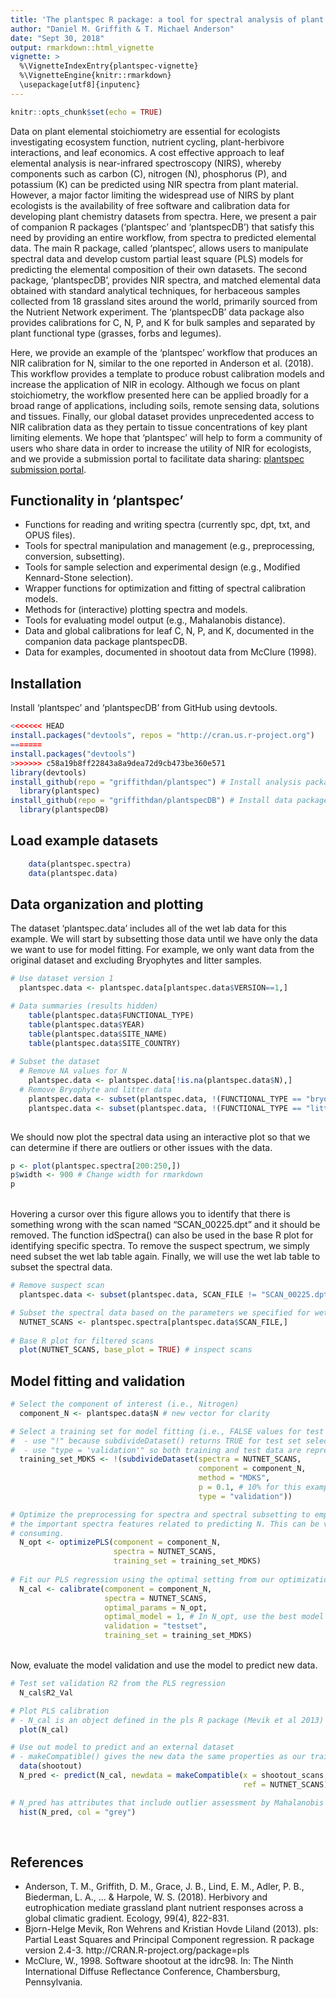 ```yaml
---
title: 'The plantspec R package: a tool for spectral analysis of plant stoichiometry'
author: "Daniel M. Griffith & T. Michael Anderson"
date: "Sept 30, 2018"
output: rmarkdown::html_vignette
vignette: >
  %\VignetteIndexEntry{plantspec-vignette}
  %\VignetteEngine{knitr::rmarkdown}
  \usepackage[utf8]{inputenc}
---
```


```r
knitr::opts_chunk$set(echo = TRUE)
```

Data on plant elemental stoichiometry are essential for ecologists investigating ecosystem function, nutrient cycling, plant-herbivore interactions, and leaf economics. A cost effective approach to leaf elemental analysis is near-infrared spectroscopy (NIRS), whereby components such as carbon (C), nitrogen (N), phosphorus (P), and potassium (K) can be predicted using NIR spectra from plant material. However, a major factor limiting the widespread use of NIRS by plant ecologists is the availability of free software and calibration data for developing plant chemistry datasets from spectra. Here, we present a pair of companion R packages (‘plantspec’ and ‘plantspecDB’) that satisfy this need by providing an entire workflow, from spectra to predicted elemental data. The main R package, called ‘plantspec’, allows users to manipulate spectral data and develop custom partial least square (PLS) models for predicting the elemental composition of their own datasets. The second package, ‘plantspecDB’, provides NIR spectra, and matched elemental data obtained with standard analytical techniques, for herbaceous samples collected from 18 grassland sites around the world, primarily sourced from the Nutrient Network experiment. The ‘plantspecDB’ data package also provides calibrations for C, N, P, and K for bulk samples and separated by plant functional type (grasses, forbs and legumes). 

Here, we provide an example of the ‘plantspec’ workflow that produces an NIR calibration for N, similar to the one reported in Anderson et al. (2018). This workflow provides a template to produce robust calibration models and increase the application of NIR in ecology. Although we focus on plant stoichiometry, the workflow presented here can be applied broadly for a broad range of applications, including soils, remote sensing data, solutions and tissues. Finally, our global dataset provides unprecedented access to NIR calibration data as they pertain to tissue concentrations of key plant limiting elements. We hope that 'plantspec' will help to form a community of users who share data in order to increase the utility of NIR for ecologists, and we provide a submission portal to facilitate data sharing: [plantspec submission portal](https://griffithdan.github.io/pages/code_and_data/plantspec/data-submission.html).

## Functionality in 'plantspec'

- Functions for reading and writing spectra (currently spc, dpt, txt, and OPUS files). 
- Tools for spectral manipulation and management (e.g., preprocessing, conversion, subsetting).
- Tools for sample selection and experimental design (e.g., Modified Kennard-Stone selection).
- Wrapper functions for optimization and fitting of spectral calibration models.
- Methods for (interactive) plotting spectra and models.
- Tools for evaluating model output (e.g., Mahalanobis distance).
- Data and global calibrations for leaf C, N, P, and K, documented in the companion data package plantspecDB.
- Data for examples, documented in shootout data from McClure (1998).

## Installation

Install 'plantspec' and 'plantspecDB' from GitHub using devtools.

```r
<<<<<<< HEAD
install.packages("devtools", repos = "http://cran.us.r-project.org")
=======
install.packages("devtools")
>>>>>>> c58a19b8ff22843a8a9dea72d9cb473be360e571
library(devtools)
install_github(repo = "griffithdan/plantspec") # Install analysis package
  library(plantspec)
install_github(repo = "griffithdan/plantspecDB") # Install data package 
  library(plantspecDB)
```

## Load example datasets

```r
    data(plantspec.spectra) 
    data(plantspec.data)
```

## Data organization and plotting
The dataset 'plantspec.data' includes all of the wet lab data for this example. We will start by subsetting those data until we have only the data we want to use for model fitting. For example, we only want data from the original dataset and excluding Bryophytes and litter samples.

```r

# Use dataset version 1
  plantspec.data <- plantspec.data[plantspec.data$VERSION==1,] 

# Data summaries (results hidden) 
    table(plantspec.data$FUNCTIONAL_TYPE)
    table(plantspec.data$YEAR)
    table(plantspec.data$SITE_NAME)
    table(plantspec.data$SITE_COUNTRY)
    
# Subset the dataset
  # Remove NA values for N
    plantspec.data <- plantspec.data[!is.na(plantspec.data$N),]
  # Remove Bryophyte and litter data  
    plantspec.data <- subset(plantspec.data, !(FUNCTIONAL_TYPE == "bryophyte")) 
    plantspec.data <- subset(plantspec.data, !(FUNCTIONAL_TYPE == "litter"))
    
```

We should now plot the spectral data using an interactive plot so that we can determine if there are outliers or other issues with the data.

```r
p <- plot(plantspec.spectra[200:250,]) 
p$width <- 900 # Change width for rmarkdown
p
```
<br>
Hovering a cursor over this figure allows you to identify that there is something wrong with the scan named "SCAN_00225.dpt" and it should be removed. The function idSpectra() can also be used in the base R plot for identifying specific spectra. To remove the suspect spectrum, we simply need subset the wet lab table again. Finally, we will use the wet lab table to subset the spectral data. 
<br>
```r
# Remove suspect scan    
  plantspec.data <- subset(plantspec.data, SCAN_FILE != "SCAN_00225.dpt")

# Subset the spectral data based on the parameters we specified for wet lab data
  NUTNET_SCANS <- plantspec.spectra[plantspec.data$SCAN_FILE,]
  
# Base R plot for filtered scans
  plot(NUTNET_SCANS, base_plot = TRUE) # inspect scans

```

## Model fitting and validation

```r
# Select the component of interest (i.e., Nitrogen)
  component_N <- plantspec.data$N # new vector for clarity

# Select a training set for model fitting (i.e., FALSE values for test set)
#  - use "!" because subdivideDataset() returns TRUE for test set selections.
#  - use "type = 'validation'" so both training and test data are representative. 
  training_set_MDKS <- !(subdivideDataset(spectra = NUTNET_SCANS, 
                                          component = component_N, 
                                          method = "MDKS", 
                                          p = 0.1, # 10% for this example  
                                          type = "validation")) 

# Optimize the preprocessing for spectra and spectral subsetting to emphasize
# the important spectra features related to predicting N. This can be very time
# consuming.
  N_opt <- optimizePLS(component = component_N, 
                       spectra = NUTNET_SCANS, 
                       training_set = training_set_MDKS)
  
# Fit our PLS regression using the optimal setting from our optimization.
  N_cal <- calibrate(component = component_N, 
                     spectra = NUTNET_SCANS, 
                     optimal_params = N_opt, 
                     optimal_model = 1, # In N_opt, use the best model
                     validation = "testset", 
                     training_set = training_set_MDKS)
```
<br>
Now, evaluate the model validation and use the model to predict new data.
<br>
```r
# Test set validation R2 from the PLS regression
  N_cal$R2_Val

# Plot PLS calibration 
# - N_cal is an object defined in the pls R package (Mevik et al 2013)
  plot(N_cal)

# Use out model to predict and an external dataset
# - makeCompatible() gives the new data the same properties as our training data
  data(shootout)
  N_pred <- predict(N_cal, newdata = makeCompatible(x = shootout_scans, 
                                                    ref = NUTNET_SCANS))

# N_pred has attributes that include outlier assessment by Mahalanobis distance  
  hist(N_pred, col = "grey")

```
<br>

## References

 - Anderson, T. M., Griffith, D. M., Grace, J. B., Lind, E. M., Adler, P. B., Biederman, L. A., ... & Harpole, W. S. (2018). Herbivory and eutrophication mediate grassland plant nutrient responses across a global climatic gradient. Ecology, 99(4), 822-831.
 - Bjorn-Helge Mevik, Ron Wehrens and Kristian Hovde Liland (2013). pls: Partial Least Squares and Principal Component regression. R package version 2.4-3. http://CRAN.R-project.org/package=pls
 - McClure, W., 1998. Software shootout at the idrc98. In: The Ninth International Diffuse Reflectance Conference, Chambersburg, Pennsylvania. 

<br>
<br>
<br>
<br>
<br>
<br>
<br>
<br>
<br>
<br>
<br>
<br>
<br>
<br>
<br>
<br>
<br>
